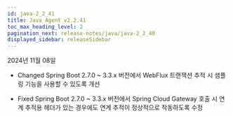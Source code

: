```yaml
---
id: java-2_2_41
title: Java Agent v2.2.41
toc_max_heading_level: 2
pagination_next: release-notes/java/java-2_2_40
displayed_sidebar: releaseSidebar
---
```


2024년 11월 08일


- <Status priority='1'>Changed</Status> Spring Boot 2.7.0 ~ 3.3.x 버전에서 WebFlux 트랜잭션 추적 시 샘플링 기능을 사용할 수 있도록 개선

- <Status priority='0'>Fixed</Status> Spring Boot 2.7.0 ~ 3.3.x 버전에서 Spring Cloud Gateway 호출 시 연계 추적용 헤더가 있는 경우에도 연계 추적이 정상적으로 작동하도록 수정



<DownloadJava ver="2.2.41" />